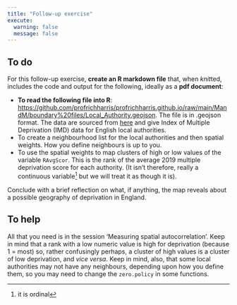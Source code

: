 ---
title: "Follow-up exercise"
execute: 
  warning: false
  message: false
---

## To do

For this follow-up exercise, **create an R markdown file** that, when *knit*ted, includes the code and output for the following, ideally as a **pdf document**:

-   **To read the following file into R**: [https://github.com/profrichharris/profrichharris.github.io/raw/main/MandM/boundary%20files/Local_Authority.geojson](https://github.com/profrichharris/profrichharris.github.io/raw/main/MandM/boundary%20files/Local_Authority.geojson){target="_blank"}. The file is in .geojson format. The data are sourced from [here](https://data-communities.opendata.arcgis.com/search?q=IMD){target="_blank"} and give Index of Multiple Deprivation (IMD) data for English local authorities.
-  To create a neighbourhood list for the local authorities and then spatial weights. How you define neighbours is up to you.
-  To use the spatial weights to map clusters of high or low values of the variable `RAvgScor`. This is the rank of the average 2019 multiple deprivation score for each authority. (It isn't therefore, really a continuous variable^[it is ordinal] but we will treat it as though it is).

Conclude with a brief reflection on what, if anything, the map reveals about a possible geography of deprivation in England.

## To help

All that you need is in the session 'Measuring spatial autocorrelation'. Keep in mind that a rank with a low numeric value is high for deprivation (because 1 = most) so, rather confusingly perhaps, a cluster of high values is a cluster of low deprivation, and *vice versa*. Keep in mind, also, that some local authorities may not have any neighbours, depending upon how you define them, so you may need to change the `zero.policy` in some functions.
